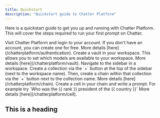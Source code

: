 ```yaml
---
title: Quickstart
description: "Quickstart guide to Chatter Platform"
---
```


Here is a quickstart guide to get you up and running with Chatter Platform. This will cover the steps required
to run your first prompt on Chatter.

<Steps>
    <Step title="Authenticate">
        Visit Chatter Platform and login to your account. If you don't have an account, you can create one for free.
        More details [here](/chatterplatform/authentication).
    </Step>
    <Step title="Vault">
        Create a vault in your workspace. This allows you to set which models are available to your workspace.
        More details [here](/chatterplatform/vault).
    </Step>
    <Step title="Create a collection / chain">
        Navigate to the sidebar in a workspace. Create a collection via the `+` button at the top of the sidebar (next
        to the workspace name). Then, create a chain within that collection via the `+` button next to the collection name. More details [here](/chatterplatform/chain).
    </Step>
    <Step title="Write a prompt">
        Create a cell in your chain and write a prompt. For example try `Who was the {{ rank }} president of the {{ country }}` More details [here](/chatterplatform/cell).
    </Step>
</Steps>

## This is a heading